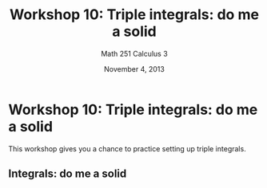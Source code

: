 % Workshop 10: Triple integrals: do me a solid
% Math 251 Calculus 3
% November 4, 2013

# Workshop 10: Triple integrals: do me a solid

This workshop gives you a chance to practice setting up triple integrals.

## Integrals: do me a solid

\begin{questions}

\question Let $E$ be the region under the plane $2x+3y+z=6$ that lies in the first octant. Draw the region. In this case, I suggest drawing the plane by first drawing the points where it intersects the coordinate axes, and then drawing the triangle these points determine.
Evaluate the integral
\begin{equation*}
\iiint_{E} x \; dV
\end{equation*}
in the order $dz \; dy \; dx$, verifying that the result is 9/2. In your figure, make sure to draw a typical slice containing a typical segment.

\dwrspace{1}

\newpage

\question Describe the regions expressed by the iterated integrals.

\begin{parts}

    \part $\displaystyle \int_{-2}^{4} \int_{2}^{6} \int_{0}^{5} f(x,y,z) \; dy \; dx \; dz$

    \dwrspace{1}

    \part $\displaystyle \int_{0}^{3} \int_{0}^{3} \int_{0}^{3-y} f(x,y,z) \; dz \; dy \; dx$

    \dwrspace{1}

    \part $\displaystyle \int_{0}^{2} \int_{0}^{3} \int_{4x/3}^{4} f(x,y,z) \; dz \; dx \; dy$

    \dwrspace{1}

    \part $\displaystyle \int_{-3}^{3} \int_{-\sqrt{9-x^2}}^{\sqrt{9-x^2}} \int_{-\sqrt{9-x^2-y^2}}^{\sqrt{9-x^2-y^2}} f(x,y,z) \; dz \; dy \; dx$

    \dwrspace{1}

    \part $\displaystyle \int_{-3}^{3} \int_{-\sqrt{9-x^2}}^{\sqrt{9-x^2}} \int_{-3}^{3} f(x,y,z) \; dz \; dy \; dx$

    \dwrspace{1}

\end{parts}

\end{questions}

